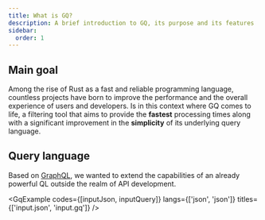 ```yaml
---
title: What is GQ?
description: A brief introduction to GQ, its purpose and its features
sidebar:
  order: 1
---
```



## Main goal

Among the rise of Rust as a fast and reliable programming language, countless projects have born to
improve the performance and the overall experience of users and developers. Is in this context where
GQ comes to life, a filtering tool that aims to provide the **fastest** processing times along with a significant
improvement in the **simplicity** of its underlying query language.

## Query language

Based on [GraphQL](https://graphql.org/), we wanted to extend the capabilities of an already powerful
QL outside the realm of API development. 

<GqExample codes={[inputJson, inputQuery]} langs={['json', 'json']} titles={['input.json', 'input.gq']} />
<Code code={outputJson} lang="json" title="output.json" />
